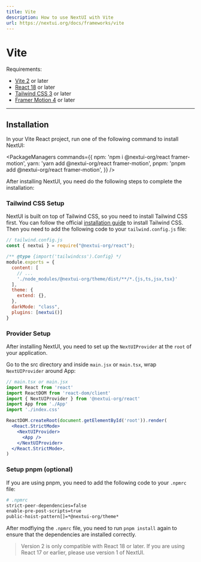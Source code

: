 ```yaml
---
title: Vite
description: How to use NextUI with Vite
url: https://nextui.org/docs/frameworks/vite
---
```


# Vite

Requirements:

- [Vite 2](https://vitejs.dev/) or later
- [React 18](https://reactjs.org/) or later
- [Tailwind CSS 3](https://tailwindcss.com/docs/guides/vite#react) or later
- [Framer Motion 4](https://www.framer.com/motion/) or later

------

## Installation

In your Vite React project, run one of the following command to install NextUI:

<PackageManagers
  commands={{
    npm: 'npm i @nextui-org/react framer-motion',
    yarn: 'yarn add @nextui-org/react framer-motion',
    pnpm: 'pnpm add @nextui-org/react framer-motion',
  }}
/>


<Spacer y={4}/>

After installing NextUI, you need do the following steps to complete the installation:


### Tailwind CSS Setup

NextUI is built on top of Tailwind CSS, so you need to install Tailwind CSS first. You can follow the official
[installation guide](https://tailwindcss.com/docs/guides/vite#react) to install Tailwind CSS. Then you need to add 
the following code to your `tailwind.config.js` file:


```js {8,13-14}
// tailwind.config.js
const { nextui } = require("@nextui-org/react");

/** @type {import('tailwindcss').Config} */
module.exports = {
  content: [
    // ...
    './node_modules/@nextui-org/theme/dist/**/*.{js,ts,jsx,tsx}'
  ],
  theme: {
    extend: {},
  },
  darkMode: "class",
  plugins: [nextui()]
}
```

### Provider Setup

After installing NextUI, you need to set up the `NextUIProvider` at the `root` of your application.

Go to the src directory and inside `main.jsx` or `main.tsx`, wrap `NextUIProvider` around App:

```jsx
// main.tsx or main.jsx
import React from 'react'
import ReactDOM from 'react-dom/client'
import { NextUIProvider } from '@nextui-org/react'
import App from './App'
import './index.css'

ReactDOM.createRoot(document.getElementById('root')).render(
  <React.StrictMode>
    <NextUIProvider>
      <App />
    </NextUIProvider>
  </React.StrictMode>,
)
```

### Setup pnpm (optional)

If you are using pnpm, you need to add the following code to your `.npmrc` file:

```bash
# .npmrc
strict-peer-dependencies=false
enable-pre-post-scripts=true
public-hoist-pattern[]=*@nextui-org/theme*
```

After modfiying the `.npmrc` file, you need to run `pnpm install` again to ensure that the dependencies are installed correctly.


<Blockquote
 color="warning"
>
  Version 2 is only compatible with React 18 or later. If you are using React 17 or earlier, please use <Link href="https://v1.nextui.org/docs/getting-started" isExternal>version 1 of NextUI</Link>.
</Blockquote>
